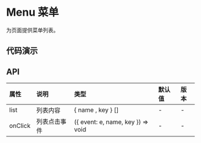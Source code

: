

# Menu 菜单

为页面提供菜单列表。

## 代码演示

<CodeWrapper>
    <CodeBox title="基本" desc={descNormal} code={codeNormal}>
        <DemoNormal />
    </CodeBox>
</CodeWrapper>

## API

<div className="api">

| 属性    | 说明         | 类型                            | 默认值 | 版本 |
| :------ | :----------- | :------------------------------ | :----- | :--- |
| list    | 列表内容     | { name , key } []                  | -      | -    |
| onClick | 列表点击事件 | ({ event: e, name, key }) => void | -      | -    |

</div>
